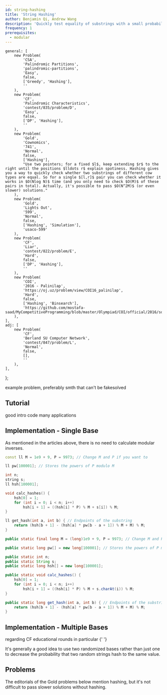 ```yaml
---
id: string-hashing
title: 'String Hashing'
author: Benjamin Qi, Andrew Wang
description: 'Quickly test equality of substrings with a small probability of failure.'
frequency: 1
prerequisites:
  - modular
---
```




	general: [
		new Problem(
			'CSA',
			'Palindromic Partitions',
			'palindromic-partitions',
			'Easy',
			false,
			['Greedy', 'Hashing'],
			''
		),
		new Problem(
			'CF',
			'Palindromic Characteristics',
			'contest/835/problem/D',
			'Easy',
			false,
			['DP', 'Hashing'],
			''
		),
		new Problem(
			'Gold',
			'Cownomics',
			'741',
			'Normal',
			false,
			['Hashing'],
			"Use two pointers; for a fixed $l$, keep extending $r$ to the right until the positions $lldots r$ explain spotiness. Hashing gives you a way to quickly check whether two substrings of different cow types are equal. So for a single $[l,r]$ pair you can check whether it works in $O(Nlog N)$ time (and you only need to check $O(M)$ of these pairs in total). Actually, it's possible to pass $O(N^2M)$ (or even slower) solutions."
		),
		new Problem(
			'Gold',
			'Lights Out',
			'599',
			'Normal',
			false,
			['Hashing', 'Simulation'],
			'usaco-599'
		),
		new Problem(
			'CF',
			'Liar',
			'contest/822/problem/E',
			'Hard',
			false,
			['DP', 'Hashing'],
			''
		),
		new Problem(
			'COI',
			'2016 - Palinilap',
			'https://oj.uz/problem/view/COI16_palinilap',
			'Hard',
			false,
			['Hashing', 'Binsearch'],
			'https://github.com/mostafa-saad/MyCompetitiveProgramming/blob/master/Olympiad/COI/official/2016/solutions.pdf'
		),
	],
	adj: [
		new Problem(
			'CF',
			'Berland SU Computer Network',
			'contest/847/problem/L',
			'Normal',
			false,
			[],
			''
		),
	],
};

<!-- new Problem(
	'Plat',
	'Bull in a China Shop',
	'649',
	'Insane',
	false,
	['Hashing'],
	''
), -->

<IncompleteSection>

example problem, preferably smth that can't be fakesolved

</IncompleteSection>

## Tutorial

<Resources>
  <Resource source="CPH" title="26.3 - String Hashing" starred>good intro</Resource>
  <Resource source="cp-algo" title="String Hashing" url="string/string-hashing.html" starred>code</Resource>
  <Resource source="PAPS" title="14.3 - Hashing" starred>many applications</Resource>

</Resources>

## Implementation - Single Base

As mentioned in the articles above, there is no need to calculate modular inverses.

<LanguageSection>

<CPPSection>

```cpp
const ll M = 1e9 + 9, P = 9973; // Change M and P if you want to

ll pw[100001]; // Stores the powers of P modulo M

int n;
string s;
ll hsh[100001];

void calc_hashes() {
    hsh[0] = 1;
    for (int i = 0; i < n; i++)
        hsh[i + 1] = ((hsh[i] * P) % M + s[i]) % M;
}

ll get_hash(int a, int b) { // Endpoints of the substring
    return (hsh[b + 1] - (hsh[a] * pw[b - a + 1]) % M + M) % M;
}
```

</CPPSection>

<JavaSection>

```java
public static final long M = (long)1e9 + 9, P = 9973; // Change M and P if you want to

public static long pw[] = new long[100001]; // Stores the powers of P modulo M

public static int n;
public static String s;
public static long hsh[] = new long[100001];

public static void calc_hashes() {
	hsh[0] = 1;
	for (int i = 0; i < n; i++)
		hsh[i + 1] = ((hsh[i] * P) % M + s.charAt(i)) % M;
}

public static long get_hash(int a, int b) { // Endpoints of the substring
	return (hsh[b + 1] - (hsh[a] * pw[b - a + 1]) % M + M) % M;
}
```

</JavaSection>

</LanguageSection>

## Implementation - Multiple Bases

<Resources>
	<Resource source="CF" title="dacin21 - Anti-Hash Tests" url="60442" starred>
		regarding CF educational rounds in particular
	</Resource>
	<Resource
		source="Benq"
		url="https://github.com/bqi343/USACO/blob/master/Implementations/content/strings%20(14)/Light/HashRange%20(14.2).h"
		title="HashRange"
	>
		{' '}
	</Resource>
</Resources>

It's generally a good idea to use two randomized bases rather than just one to decrease the probability that two random strings hash to the same value.

<IncompleteSection />

<!-- ## Adjacency Lists

(elaborate)

<Problems problems={problems.adj} />
 -->

## Problems

<Warning>

The editorials of the Gold problems below mention hashing, but it's not difficult to pass slower solutions without hashing.

</Warning>

<Problems problems={problems.general} />

<!-- <Warning>

Constraints for "Bull in a China Shop" are incorrect, should say $R,C\le 500$. Also, time + memory limits are unnecessarily tight ...

</Warning> -->
